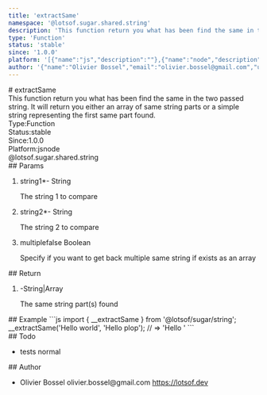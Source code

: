 ```yaml
---
title: 'extractSame'
namespace: '@lotsof.sugar.shared.string'
description: 'This function return you what has been find the same in the two passed string. It will return you either an array of same string parts or a simple string representing the first same part found.'
type: 'Function'
status: 'stable'
since: '1.0.0'
platform: '[{"name":"js","description":""},{"name":"node","description":""}]'
author: '{"name":"Olivier Bossel","email":"olivier.bossel@gmail.com","url":"https://lotsof.dev"}'
---
```

<div class="docmap-mdx">
# extractSame
<div class="_description typo-lead typo-format">
This function return you what has been find the same in the two passed string.
It will return you either an array of same string parts or a simple string
representing the first same part found.
</div>
<div class="_metas">
<div class="_type"><span class="_type-label">Type:</span><span class="_type-value">Function</span></div>
<div class="_status"><span class="_status-label">Status:</span><span class="_status-value -stable">stable</span></div>
<div class="_since"><span class="_since-label">Since:</span><span class="_since-value">1.0.0</span></div>
<div class="_platform"><span class="_platform-label">Platform:</span><span class="_platform-value -js">js</span><span class="_platform-value -node">node</span></div>
</div>
<div class="_namespace">@lotsof.sugar.shared.string</div>
<div class="_params">
## Params
<ol class="_list">
<li class="_item">
<span class="_name">string1<span class="_required">*</span></span><span class="_default">-</span> <span class="_type">String</span>
<p class="_description">The string 1 to compare</p>
</li>
<li class="_item">
<span class="_name">string2<span class="_required">*</span></span><span class="_default">-</span> <span class="_type">String</span>
<p class="_description">The string 2 to compare</p>
</li>
<li class="_item">
<span class="_name">multiple</span><span class="_default">false</span> <span class="_type">Boolean</span>
<p class="_description">Specify if you want to get back multiple same string if exists as an array</p>
</li>
</ol>
</div>
<div class="_return">
## Return
<ol class="_list">
<li class="_item">
<span class="_default">-</span><span class="_type">String&vert;Array</span>
<p class="_description">The same string part&lpar;s&rpar; found</p>
</li>
</ol>
</div>
<div class="_examples">
## Example
```js
import { __extractSame } from '@lotsof/sugar/string';
__extractSame('Hello world', 'Hello plop'); // => 'Hello '
```
</div>
<div class="_todo">
## Todo
<ul class="_list">
<li class="_item">
<span class="_description">tests</span>
<span class="_priority -normal">normal</span>
</li>
</ul>
</div>
<div class="_author">
## Author
<ul class="_list">
<li class="_item">
<span class="_name">Olivier Bossel</span>
<span class="_email">olivier.bossel@gmail.com</span>
<a href="https://lotsof.dev" target="_blank" class="_url">https://lotsof.dev</a>
</li>
</ul>
</div>
</div>